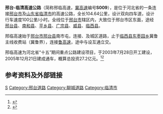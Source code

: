 {{中国高速公路信息框
| 省名 = Hebei
| 编号 = S009
| 名称 = 邢台-临清高速公路
| 路线简称 = 邢临
| 最近通车日期 = 2005年12月21日
| 起点 = [[河北省|河北省]][[邢台市|邢台市]][[邢台县|邢台县]]
| 终点 = [[山东省|山东省]][[聊城市|聊城市]][[临清市|临清市]]（冀鲁界）
| 出口处数 = 13
| 服务区数 = 3
| 规划总里程 = 104.64
}}
'''邢台-临清高速公路'''（简称邢临高速，[[河北高速公路|冀高速]]编号'''S009'''），是位于河北省的一条连接[[邢台市|邢台市]]及[[山东省|山东省]][[临清市|临清市]]的高速公路，全长104.64公里，设计双向四车道，设计行车速度100公里/小时。全线位于[[邢台市|邢台市]]辖区内，大致位于邢台市区东面，途经[[邢台县|邢台县]]、[[南和县|南和县]]、[[平乡县|平乡县]]、[[广宗县|广宗县]]、[[威县|威县]]、[[临西县|临西县]]。

邢临高速始于[[邢台市|邢台市]][[邢台县|邢台县]]南市屯，连接{{China Expwy Name|G4}}、{{China Expwy Name|G2516}}及城区道路，止于[[临西县|临西县]][[东枣园乡|东枣园乡]]冀鲁主线收费站（冀鲁界），连接[[山东高速公路|鲁高速]]{{China Expwy Name|S14|P=Shandong}}，途中与{{China Expwy Name|G45}}设互通立交。

邢临高速为河北省“十五”期间重点公路建设项目，于2003年7月28日开工建设，2005年12月21日建成通车，概算总投资27.2亿元。<ref>{{cite news | url=http://news.sohu.com/20051222/n241069745.shtml | title=邢临高速公路昨通车 | work=燕赵都市报 | date=2005-12-22 | agency=[[搜狐网|搜狐网]] | accessdate=2016-08-14 | archive-date=2017-03-29 | archive-url=https://web.archive.org/web/20170329032004/http://news.sohu.com/20051222/n241069745.shtml | dead-url=no }}</ref><ref>{{cite web| url=http://www.xtgaosu.com/news/jianjie.asp| title=管理处介绍| work=邢台市高速公路管理处| deadurl=yes| archiveurl=https://web.archive.org/web/20160305094731/http://xtgaosu.com/news/jianjie.asp| archivedate=2016-03-05}}</ref>

==参考资料及外部链接==
{{reflist}}


{{河北省高速公路}}

[[Category:河北省高速公路|S]]
[[Category:邢台道路|Category:邢台道路]]
[[Category:聊城道路|Category:聊城道路]]
[[Category:临清市|Category:临清市]]